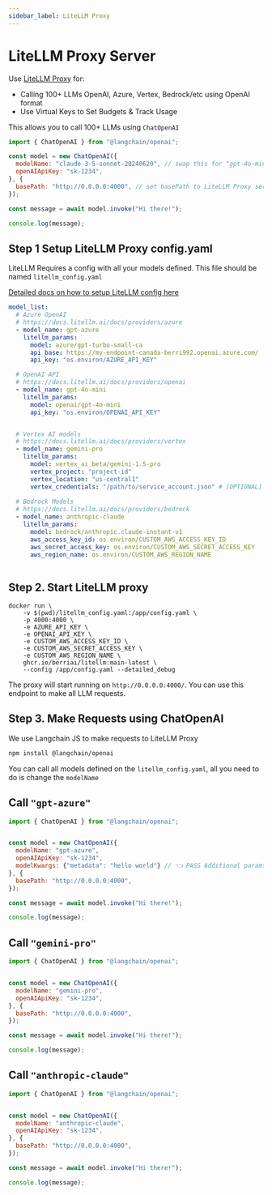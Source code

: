 ```yaml
---
sidebar_label: LiteLLM Proxy
---
```



# LiteLLM Proxy Server

Use [LiteLLM Proxy](https://docs.litellm.ai/docs/simple_proxy) for:

- Calling 100+ LLMs OpenAI, Azure, Vertex, Bedrock/etc using OpenAI format
- Use Virtual Keys to Set Budgets & Track Usage

This allows you to call 100+ LLMs using `ChatOpenAI`

```js
import { ChatOpenAI } from "@langchain/openai";

const model = new ChatOpenAI({
  modelName: "claude-3-5-sonnet-20240620", // swap this for "gpt-4o-mini", "gemini-1.5-pro", "claude-3-5-sonnet-20240620"
  openAIApiKey: "sk-1234",
}, {
  basePath: "http://0.0.0.0:4000", // set basePath to LiteLLM Proxy server
});

const message = await model.invoke("Hi there!");

console.log(message);
```


## Step 1 Setup LiteLLM Proxy config.yaml

LiteLLM Requires a config with all your models defined. This file should be named `litellm_config.yaml`

[Detailed docs on how to setup LiteLLM config here](https://docs.litellm.ai/docs/proxy/configs)

```yaml
model_list:
  # Azure OpenAI
  # https://docs.litellm.ai/docs/providers/azure
  - model_name: gpt-azure
    litellm_params:
      model: azure/gpt-turbo-small-ca
      api_base: https://my-endpoint-canada-berri992.openai.azure.com/
      api_key: "os.environ/AZURE_API_KEY"

  # OpenAI API
  # https://docs.litellm.ai/docs/providers/openai
  - model_name: gpt-4o-mini
    litellm_params:
      model: openai/gpt-4o-mini
      api_key: "os.environ/OPENAI_API_KEY"


  # Vertex AI models
  # https://docs.litellm.ai/docs/providers/vertex
  - model_name: gemini-pro
    litellm_params:
      model: vertex_ai_beta/gemini-1.5-pro
      vertex_project: "project-id"
      vertex_location: "us-central1"
      vertex_credentials: "/path/to/service_account.json" # [OPTIONAL] Do this OR `!gcloud auth application-default login` - run this to add vertex credentials to your env
  
  # Bedrock Models
  # https://docs.litellm.ai/docs/providers/bedrock
  - model_name: anthropic-claude
    litellm_params: 
      model: bedrock/anthropic.claude-instant-v1
      aws_access_key_id: os.environ/CUSTOM_AWS_ACCESS_KEY_ID
      aws_secret_access_key: os.environ/CUSTOM_AWS_SECRET_ACCESS_KEY
      aws_region_name: os.environ/CUSTOM_AWS_REGION_NAME
  
```


## Step 2. Start LiteLLM proxy

```shell
docker run \
    -v $(pwd)/litellm_config.yaml:/app/config.yaml \
    -p 4000:4000 \
    -e AZURE_API_KEY \
    -e OPENAI_API_KEY \
    -e CUSTOM_AWS_ACCESS_KEY_ID \
    -e CUSTOM_AWS_SECRET_ACCESS_KEY \
    -e CUSTOM_AWS_REGION_NAME \
    ghcr.io/berriai/litellm:main-latest \
    --config /app/config.yaml --detailed_debug
```

The proxy will start running on `http://0.0.0.0:4000/`. You can use this endpoint to make all LLM requests.

## Step 3. Make Requests using ChatOpenAI

We use Langchain JS to make requests to LiteLLM Proxy

```bash npm2yarn
npm install @langchain/openai
```

You can call all models defined on the `litellm_config.yaml`, all you need to do is change the `modelName`

## Call `"gpt-azure"`
```js
import { ChatOpenAI } from "@langchain/openai";


const model = new ChatOpenAI({
  modelName: "gpt-azure",
  openAIApiKey: "sk-1234",
  modelKwargs: {"metadata": "hello world"} // 👈 PASS Additional params here
}, {
  basePath: "http://0.0.0.0:4000",
});

const message = await model.invoke("Hi there!");

console.log(message);
```


## Call `"gemini-pro"`
```js
import { ChatOpenAI } from "@langchain/openai";


const model = new ChatOpenAI({
  modelName: "gemini-pro",
  openAIApiKey: "sk-1234",
}, {
  basePath: "http://0.0.0.0:4000",
});

const message = await model.invoke("Hi there!");

console.log(message);
```

## Call `"anthropic-claude"`
```js
import { ChatOpenAI } from "@langchain/openai";


const model = new ChatOpenAI({
  modelName: "anthropic-claude",
  openAIApiKey: "sk-1234",
}, {
  basePath: "http://0.0.0.0:4000",
});

const message = await model.invoke("Hi there!");

console.log(message);
```



